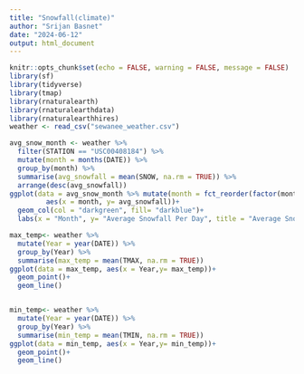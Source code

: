 ```yaml
---
title: "Snowfall(climate)"
author: "Srijan Basnet"
date: "2024-06-12"
output: html_document
---
```


```r
knitr::opts_chunk$set(echo = FALSE, warning = FALSE, message = FALSE)
library(sf)
library(tidyverse)
library(tmap)
library(rnaturalearth)
library(rnaturalearthdata)
library(rnaturalearthhires)
weather <- read_csv("sewanee_weather.csv")
```


```r
avg_snow_month <- weather %>%
  filter(STATION == "USC00408184") %>%
  mutate(month = months(DATE)) %>%
  group_by(month) %>%
  summarise(avg_snowfall = mean(SNOW, na.rm = TRUE)) %>%
  arrange(desc(avg_snowfall))
ggplot(data = avg_snow_month %>% mutate(month = fct_reorder(factor(month),desc(avg_snowfall))),
         aes(x = month, y= avg_snowfall))+
  geom_col(col = "darkgreen", fill= "darkblue")+
  labs(x = "Month", y= "Average Snowfall Per Day", title = "Average Snowfall", subtitle = "Per Day For Every Month Combined Since 2000 at Sewanee")
```



```r
max_temp<- weather %>%  
  mutate(Year = year(DATE)) %>%
  group_by(Year) %>% 
  summarise(max_temp = mean(TMAX, na.rm = TRUE))
ggplot(data = max_temp, aes(x = Year,y= max_temp))+
  geom_point()+
  geom_line()


min_temp<- weather %>%  
  mutate(Year = year(DATE)) %>%
  group_by(Year) %>% 
  summarise(min_temp = mean(TMIN, na.rm = TRUE))
ggplot(data = min_temp, aes(x = Year,y= min_temp))+
  geom_point()+
  geom_line()
 
```




